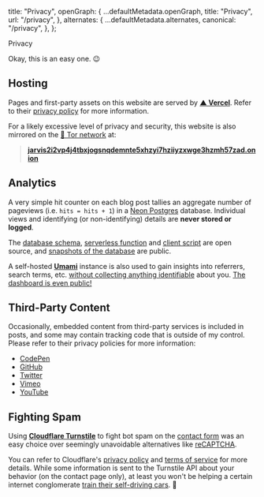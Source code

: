 
  title: "Privacy",
  openGraph: {
    ...defaultMetadata.openGraph,
    title: "Privacy",
    url: "/privacy",
  },
  alternates: {
    ...defaultMetadata.alternates,
    canonical: "/privacy",
  },
};

<PageTitle canonical="/privacy">Privacy</PageTitle>

Okay, this is an easy one. 😉

## Hosting

Pages and first-party assets on this website are served by [**▲ Vercel**](https://vercel.com/). Refer to their [privacy policy](https://vercel.com/legal/privacy-policy) for more information.

For a likely excessive level of privacy and security, this website is also mirrored on the [🧅 Tor network](https://www.torproject.org/) at:

> [**jarvis2i2vp4j4tbxjogsnqdemnte5xhzyi7hziiyzxwge3hzmh57zad.onion**](http://jarvis2i2vp4j4tbxjogsnqdemnte5xhzyi7hziiyzxwge3hzmh57zad.onion/)

## Analytics

A very simple hit counter on each blog post tallies an aggregate number of pageviews (i.e. `hits = hits + 1`) in a [Neon Postgres](https://neon.tech/) database. Individual views and identifying (or non-identifying) details are **never stored or logged**.

The [database schema](https://github.com/jakejarvis/jarv.is/blob/main/prisma/schema.prisma), [serverless function](https://github.com/jakejarvis/jarv.is/blob/main/app/api/hits/route.ts) and [client script](https://github.com/jakejarvis/jarv.is/blob/main/app/notes/%5Bslug%5D/counter.tsx) are open source, and [snapshots of the database](https://github.com/jakejarvis/website-stats) are public.

A self-hosted [**Umami**](https://umami.is/) instance is also used to gain insights into referrers, search terms, etc. [without collecting anything identifiable](https://umami.is/blog/why-privacy-matters) about you. [The dashboard is even public!](/stats)

## Third-Party Content

Occasionally, embedded content from third-party services is included in posts, and some may contain tracking code that is outside of my control. Please refer to their privacy policies for more information:

- [CodePen](https://blog.codepen.io/documentation/privacy/)
- [GitHub](https://docs.github.com/en/github/site-policy/github-privacy-statement)
- [Twitter](https://twitter.com/en/privacy)
- [Vimeo](https://vimeo.com/privacy)
- [YouTube](https://policies.google.com/privacy)

## Fighting Spam

Using [**Cloudflare Turnstile**](https://www.cloudflare.com/products/turnstile/) to fight bot spam on the [contact form](/contact) was an easy choice over seemingly unavoidable alternatives like [reCAPTCHA](https://developers.google.com/recaptcha/).

You can refer to Cloudflare's [privacy policy](https://www.cloudflare.com/privacypolicy/) and [terms of service](https://www.cloudflare.com/website-terms/) for more details. While some information is sent to the Turnstile API about your behavior (on the contact page only), at least you won't be helping a certain internet conglomerate [train their self-driving cars](https://blog.cloudflare.com/moving-from-recaptcha-to-hcaptcha/). 🚗
